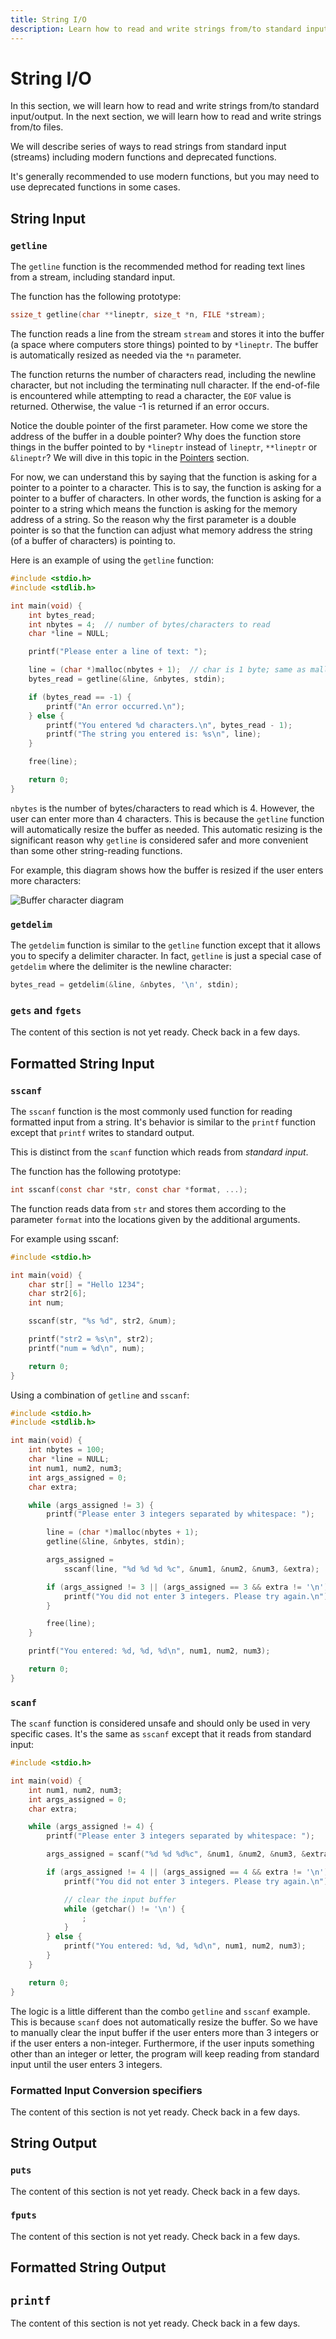 ```yaml
---
title: String I/O
description: Learn how to read and write strings from/to standard input/output.
---
```



# String I/O

In this section, we will learn how to read and write strings from/to standard input/output. In the next section, we will learn how to read and write strings from/to files.

We will describe series of ways to read strings from standard input (streams) including modern functions and deprecated functions.

It's generally recommended to use modern functions, but you may need to use deprecated functions in some cases.

## String Input

### `getline`

The `getline` function is the recommended method for reading text lines from a stream, including standard input.

The function has the following prototype:

```c
ssize_t getline(char **lineptr, size_t *n, FILE *stream);
```

The function reads a line from the stream `stream` and stores it into the buffer (a space where computers store things) pointed to by `*lineptr`. The buffer is automatically resized as needed via the `*n` parameter.

The function returns the number of characters read, including the newline character, but not including the terminating null character. If the end-of-file is encountered while attempting to read a character, the `EOF` value is returned. Otherwise, the value -1 is returned if an error occurs.

Notice the double pointer of the first parameter. How come we store the address of the buffer in a double pointer? Why does the function store things in the buffer pointed to by `*lineptr` instead of `lineptr`, `**lineptr` or `&lineptr`? We will dive in this topic in the [Pointers](/docs/pointers) section.

For now, we can understand this by saying that the function is asking for a pointer to a pointer to a character. This is to say, the function is asking for a pointer to a buffer of characters. In other words, the function is asking for a pointer to a string which means the function is asking for the memory address of a string. So the reason why the first parameter is a double pointer is so that the function can adjust what memory address the string (of a buffer of characters) is pointing to.

Here is an example of using the `getline` function:

```c
#include <stdio.h>
#include <stdlib.h>

int main(void) {
    int bytes_read;
    int nbytes = 4;  // number of bytes/characters to read
    char *line = NULL;

    printf("Please enter a line of text: ");

    line = (char *)malloc(nbytes + 1);  // char is 1 byte; same as malloc(sizeof(char) * (nbytes + 1))
    bytes_read = getline(&line, &nbytes, stdin);

    if (bytes_read == -1) {
        printf("An error occurred.\n");
    } else {
        printf("You entered %d characters.\n", bytes_read - 1);
        printf("The string you entered is: %s\n", line);
    }

    free(line);

    return 0;
}
```

`nbytes` is the number of bytes/characters to read which is 4. However, the user can enter more than 4 characters. This is because the `getline` function will automatically resize the buffer as needed. This automatic resizing is the significant reason why `getline` is considered safer and more convenient than some other string-reading functions.

For example, this diagram shows how the buffer is resized if the user enters more characters:

![Buffer character diagram](/buffer-character-diagram.jpg)

### `getdelim`

The `getdelim` function is similar to the `getline` function except that it allows you to specify a delimiter character. In fact, `getline` is just a special case of `getdelim` where the delimiter is the newline character:

```c
bytes_read = getdelim(&line, &nbytes, '\n', stdin);
```

### `gets` and `fgets`

<Callout type="warning">
  The content of this section is not yet ready. Check back in a few days.
</Callout>

## Formatted String Input

### `sscanf`

The `sscanf` function is the most commonly used function for reading formatted input from a string. It's behavior is similar to the `printf` function except that `printf` writes to standard output.

This is distinct from the `scanf` function which reads from _standard input_.

The function has the following prototype:

```c
int sscanf(const char *str, const char *format, ...);
```

The function reads data from `str` and stores them according to the parameter `format` into the locations given by the additional arguments.

For example using sscanf:

```c
#include <stdio.h>

int main(void) {
    char str[] = "Hello 1234";
    char str2[6];
    int num;

    sscanf(str, "%s %d", str2, &num);

    printf("str2 = %s\n", str2);
    printf("num = %d\n", num);

    return 0;
}
```

Using a combination of `getline` and `sscanf`:

```c
#include <stdio.h>
#include <stdlib.h>

int main(void) {
    int nbytes = 100;
    char *line = NULL;
    int num1, num2, num3;
    int args_assigned = 0;
    char extra;

    while (args_assigned != 3) {
        printf("Please enter 3 integers separated by whitespace: ");

        line = (char *)malloc(nbytes + 1);
        getline(&line, &nbytes, stdin);

        args_assigned =
            sscanf(line, "%d %d %d %c", &num1, &num2, &num3, &extra);

        if (args_assigned != 3 || (args_assigned == 3 && extra != '\n')) {
            printf("You did not enter 3 integers. Please try again.\n");
        }

        free(line);
    }

    printf("You entered: %d, %d, %d\n", num1, num2, num3);

    return 0;
}
```

### `scanf`

The `scanf` function is considered unsafe and should only be used in very specific cases. It's the same as `sscanf` except that it reads from standard input:

```c
#include <stdio.h>

int main(void) {
    int num1, num2, num3;
    int args_assigned = 0;
    char extra;

    while (args_assigned != 4) {
        printf("Please enter 3 integers separated by whitespace: ");

        args_assigned = scanf("%d %d %d%c", &num1, &num2, &num3, &extra);

        if (args_assigned != 4 || (args_assigned == 4 && extra != '\n')) {
            printf("You did not enter 3 integers. Please try again.\n");

            // clear the input buffer
            while (getchar() != '\n') {
                ;
            }
        } else {
            printf("You entered: %d, %d, %d\n", num1, num2, num3);
        }
    }

    return 0;
}
```

The logic is a little different than the combo `getline` and `sscanf` example. This is because `scanf` does not automatically resize the buffer. So we have to manually clear the input buffer if the user enters more than 3 integers or if the user enters a non-integer. Furthermore, if the user inputs something other than an integer or letter, the program will keep reading from standard input until the user enters 3 integers.

### Formatted Input Conversion specifiers

<Callout type="warning">
  The content of this section is not yet ready. Check back in a few days.
</Callout>

## String Output

### `puts`

<Callout type="warning">
  The content of this section is not yet ready. Check back in a few days.
</Callout>

### `fputs`

<Callout type="warning">
  The content of this section is not yet ready. Check back in a few days.
</Callout>

## Formatted String Output

## `printf`

<Callout type="warning">
  The content of this section is not yet ready. Check back in a few days.
</Callout>
